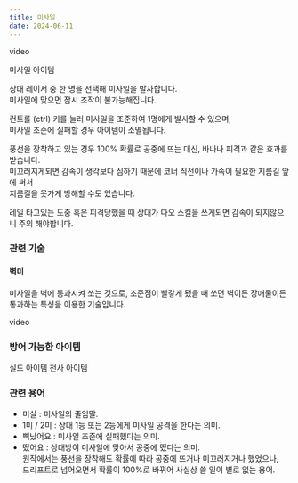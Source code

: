 ```yaml
---
title: 미사일
date: 2024-06-11
---
```


<Division className="mdRatio">video</Division>

<Sprite className="item" backgroundPosition="-88px -166px">미사일 아이템</Sprite>

<Bq>상대 레이서 중 한 명을 선택해 미사일을 발사합니다. <br/>
미사일에 맞으면 잠시 조작이 불가능해집니다.</Bq>

컨트롤 (ctrl) 키를 눌러 미사일을 조준하여 1명에게 발사할 수 있으며, <br/>
미사일 조준에 실패할 경우 아이템이 소멸됩니다.
<br/>

풍선을 장착하고 있는 경우 100% 확률로 공중에 뜨는 대신, 바나나 피격과 같은 효과를 받습니다. <br/>
미끄러지게되면 감속이 생각보다 심하기 때문에 코너 직전이나 가속이 필요한 지름길 앞에 써서 <br/>
지름길을 못가게 방해할 수도 있습니다.

<Division className="mdTip">
    <Paragraph className="mdTipText">레일 타고있는 도중 혹은 피격당했을 때 상대가 다오 스킬을 쓰게되면 감속이 되지않으니 주의 해야합니다.</Paragraph>
</Division>

### 관련 기술

#### 벽미

미사일을 벽에 통과시켜 쏘는 것으로, 조준점이 빨갛게 됐을 때 쏘면 벽이든 장애물이든 통과하는 특성을 이용한 기술입니다.

<Division className="mdRatio">video</Division>

### 방어 가능한 아이템

<Division className="mdFlex mdCg">
    <Sprite className="item" backgroundPosition="-244px -165px">실드 아이템</Sprite>
    <Sprite className="item" backgroundPosition="-87px -13px">천사 아이템</Sprite>
</Division>

### 관련 용어

- 미살 : 미사일의 줄임말.
- 1미 / 2미 : 상대 1등 또는 2등에게 미사일 공격을 한다는 의미.
- 삑났어요 : 미사일 조준에 실패했다는 의미.
- 떴어요 : 상대방이 미사일에 맞아서 공중에 떴다는 의미. <br/>원작에서는 풍선을 장착해도 확률에 따라 공중에 뜨거나 미끄러지거나 했었으나,<br/>
드리프트로 넘어오면서 확률이 100%로 바뀌어 사실상 쓸 일이 별로 없는 용어.